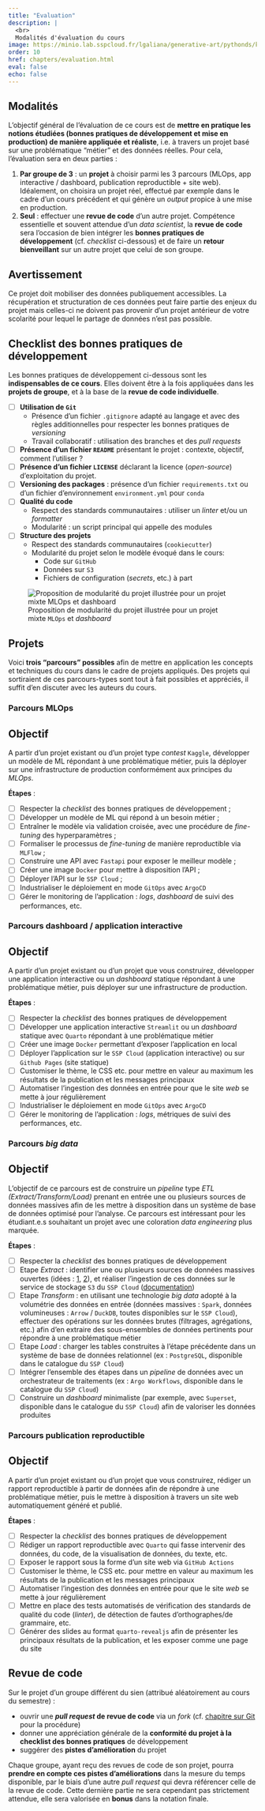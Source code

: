 ```yaml
---
title: "Evaluation"
description: |
  <br>
  Modalités d'évaluation du cours
image: https://minio.lab.sspcloud.fr/lgaliana/generative-art/pythonds/kid.png
order: 10
href: chapters/evaluation.html
eval: false
echo: false
---
```


## Modalités

L'objectif général de l'évaluation de ce cours est de **mettre en pratique les notions étudiées (bonnes pratiques de développement et mise en production) de manière appliquée et réaliste**, i.e. à travers un projet basé sur une problématique "métier" et des données réelles. Pour cela, l'évaluation sera en deux parties :

1. **Par groupe de 3** : un **projet** à choisir parmi les 3 parcours (MLOps, app interactive / dashboard, publication reproductible + site web). Idéalement, on choisira un projet réel, effectué par exemple dans le cadre d'un cours précédent et qui génère un *output* propice à une mise en production.
2. **Seul** : effectuer une **revue de code** d'un autre projet. Compétence essentielle et souvent attendue d'un *data scientist*, la **revue de code** sera l'occasion de bien intégrer les **bonnes pratiques de développement** (cf. *checklist* ci-dessous) et de faire un **retour bienveillant** sur un autre projet que celui de son groupe.

::: {.callout-important}
## Avertissement
Ce projet doit mobiliser des données publiquement accessibles. La récupération et structuration de ces données peut faire partie des enjeux du projet mais celles-ci ne doivent pas provenir d'un projet antérieur de votre scolarité pour lequel le partage de données n'est pas possible.
:::

## Checklist des bonnes pratiques de développement

Les bonnes pratiques de développement ci-dessous sont les **indispensables de ce cours**. Elles doivent être à la fois appliquées dans les **projets de groupe**, et à la base de la **revue de code individuelle**.

- [ ] **Utilisation de `Git`**
    * Présence d'un fichier `.gitignore` adapté au langage et avec des règles additionnelles pour respecter les bonnes pratiques de _versioning_
    * Travail collaboratif : utilisation des branches et des *pull requests*
- [ ]  **Présence d'un fichier `README`** présentant le projet : contexte, objectif, comment l'utiliser ?
- [ ]  **Présence d'un fichier `LICENSE`** déclarant la licence (_open-source_) d'exploitation du projet.
- [ ]  **Versioning des packages** : présence d'un fichier `requirements.txt` ou d'un fichier d'environnement `environment.yml` pour `conda`
- [ ]  **Qualité du code**
    + Respect des standards communautaires : utiliser un _linter_ et/ou un _formatter_
    + Modularité : un script principal qui appelle des modules
- [ ] **Structure des projets**
    + Respect des standards communautaires (`cookiecutter`)
    + Modularité du projet selon le modèle évoqué dans le cours:
        * Code sur `GitHub`
        * Données sur `S3`
        * Fichiers de configuration (_secrets_, etc.) à part

![Proposition de modularité du projet illustrée pour un projet mixte `MLOps` et _dashboard_](/workflow2.png)


## Projets

Voici **trois "parcours" possibles** afin de mettre en application les concepts et techniques du cours dans le cadre de projets appliqués. Des projets qui sortiraient de ces parcours-types sont tout à fait possibles et appréciés, il suffit d'en discuter avec les auteurs du cours.

### Parcours MLOps

::: {.callout-tip}
## Objectif

A partir d'un projet existant ou d'un projet type _contest_ `Kaggle`,
développer un modèle de ML répondant à une problématique métier, puis la déployer sur une infrastructure de production conformément aux principes du _MLOps_.
:::

**Étapes** :

- [ ] Respecter la _checklist_ des bonnes pratiques de développement ;
- [ ] Développer un modèle de ML qui répond à un besoin métier ;
- [ ] Entraîner le modèle via validation croisée, avec une procédure de _fine-tuning_ des hyperparamètres ;
- [ ] Formaliser le processus de _fine-tuning_ de manière reproductible via `MLFlow` ;
- [ ] Construire une API avec `Fastapi` pour exposer le meilleur modèle ;
- [ ] Créer une image `Docker` pour mettre à disposition l'API ;
- [ ] Déployer l'API sur le `SSP Cloud` ;
- [ ] Industrialiser le déploiement en mode `GitOps` avec `ArgoCD`
- [ ] Gérer le monitoring de l'application : _logs_, _dashboard_ de suivi des performances, etc.

### Parcours dashboard / application interactive

::: {.callout-tip}
## Objectif
A partir d'un projet existant ou d'un projet que vous construirez,
développer une application interactive ou un _dashboard_ statique répondant à une problématique métier, puis déployer sur une infrastructure de production.
:::

**Étapes** :

- [ ] Respecter la _checklist_ des bonnes pratiques de développement
- [ ] Développer une application interactive `Streamlit` ou un _dashboard_ statique avec `Quarto` répondant à une problématique métier
- [ ] Créer une image `Docker` permettant d'exposer l'application en local
- [ ] Déployer l'application sur le `SSP Cloud` (application interactive) ou sur `Github Pages` (site statique)
- [ ] Customiser le thème, le CSS etc. pour mettre en valeur au maximum les résultats de la publication et les messages principaux
- [ ] Automatiser l'ingestion des données en entrée pour que le site _web_ se mette à jour régulièrement
- [ ] Industrialiser le déploiement en mode `GitOps` avec `ArgoCD`
- [ ] Gérer le monitoring de l'application : _logs_, métriques de suivi des performances, etc.

### Parcours *big data*

::: {.callout-tip}
## Objectif
L'objectif de ce parcours est de construire un *pipeline* type *ETL (Extract/Transform/Load)* prenant en entrée une ou plusieurs sources de données massives afin de les mettre à disposition dans un système de base de données optimisé pour l'analyse. Ce parcours est intéressant pour les étudiant.e.s souhaitant un projet avec une coloration *data engineering* plus marquée.
:::

**Étapes** :

- [ ] Respecter la _checklist_ des bonnes pratiques de développement
- [ ] Etape *Extract* : identifier une ou plusieurs sources de données massives ouvertes (idées : [1](https://databank.illinois.edu/datasets/IDB-9610843), [2](https://www.kaggle.com/code/benhamner/competitions-with-largest-datasets)), et réaliser l'ingestion de ces données sur le service de stockage `S3` du `SSP Cloud` ([documentation](https://inseefrlab.github.io/docs.sspcloud.fr/docs/fr/storage.html))
- [ ] Etape *Transform* : en utilisant une technologie *big data* adopté à la volumétrie des données en entrée (données massives : `Spark`, données volumineuses : `Arrow` / `DuckDB`, toutes disponibles sur le `SSP Cloud`), effectuer des opérations sur les données brutes (filtrages, agrégations, etc.) afin d'en extraire des sous-ensembles de données pertinents pour répondre à une problématique métier
- [ ] Etape *Load* : charger les tables construites à l'étape précédente dans un système de base de données relationnel (ex : `PostgreSQL`, disponible dans le catalogue du `SSP Cloud`)
- [ ] Intégrer l'ensemble des étapes dans un *pipeline* de données avec un orchestrateur de traitements (ex : `Argo Workflows`, disponible dans le catalogue du `SSP Cloud`)
- [ ] Construire un *dashboard* minimaliste (par exemple, avec `Superset`, disponible dans le catalogue du `SSP Cloud`) afin de valoriser les données produites

### Parcours publication reproductible

::: {.callout-tip}
## Objectif
A partir d'un projet existant ou d'un projet que vous construirez,
rédiger un rapport reproductible à partir de données afin de répondre à une problématique métier, puis le mettre à disposition à travers un site web automatiquement généré et publié.
:::

**Étapes** :

- [ ] Respecter la _checklist_ des bonnes pratiques de développement
- [ ] Rédiger un rapport reproductible avec `Quarto` qui fasse intervenir des données, du code, de la visualisation de données, du texte, etc.
- [ ] Exposer le rapport sous la forme d'un site web via `GitHub Actions`
- [ ] Customiser le thème, le CSS etc. pour mettre en valeur au maximum les résultats de la publication et les messages principaux
- [ ] Automatiser l'ingestion des données en entrée pour que le site _web_ se mette à jour régulièrement
- [ ] Mettre en place des tests automatisés de vérification des standards de qualité du code (_linter_), de détection de fautes d'orthographes/de grammaire, etc.
- [ ] Générer des slides au format `quarto-revealjs` afin de présenter les principaux résultats de la publication, et les exposer comme une page du site

## Revue de code

Sur le projet d'un groupe différent du sien (attribué aléatoirement au cours du semestre) : 

- ouvrir une ***pull request* de revue de code** via un *fork* (cf. [chapitre sur Git](/chapters/git.html) pour la procédure)
- donner une appréciation générale de la **conformité du projet à la checklist des bonnes pratiques** de développement
- suggérer des **pistes d'amélioration** du projet

Chaque groupe, ayant reçu des revues de code de son projet, pourra **prendre en compte ces pistes d'améliorations** dans la mesure du temps disponible, par le biais d'une autre *pull request* qui devra référencer celle de la revue de code. Cette dernière partie ne sera cependant pas strictement attendue, elle sera valorisée en **bonus** dans la notation finale.
